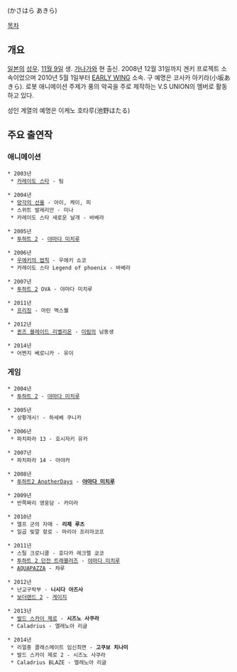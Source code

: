 {{{+1 笠原あきら }}} (かさはら あきら)

[[목차]]

== 개요 ==
[[일본]]의 [[성우]]. [[11월 9일]] 생. [[가나가와]] 현 출신. 2008년 12월 31일까지 겐키 프로젝트 소속이었으며 2010년 5월 1일부터 [[EARLY WING]] 소속. 구 예명은 코사카 아키라(小坂あきら). 로봇 애니메이션 주제가 풍의 악곡을 주로 제작하는 V.S UNION의 멤버로 활동하고 있다.

성인 계열의 예명은 이케노 호타루(池野ほたる)

== 주요 출연작 ==
=== 애니메이션 ===
 * 2003년
  * [[카레이도 스타]] - 팀

 * 2004년
  * [[망각의 선율]] - 아이, 케이, 피
  * 스위트 발레리안 - 미나
  * 카레이도 스타 새로운 날개 - 바베라

 * 2005년
  * [[투하트 2]] - [[야마다 미치루]]

 * 2006년
  * [[우에키의 법칙]] - 우에키 쇼코
  * 카레이도 스타 Legend of phoenix - 바베라

 * 2007년
  * [[투하트 2]] OVA - 야마다 미치루

 * 2011년
  * [[프리징]] - 마린 맥스웰

 * 2012년
  * [[퀸즈 블레이드 리벨리온]] - [[미림#s-3|미림]]의 남동생

 * 2014년
  * 어쩐지 베로니카 - 유이

=== 게임 ===
 * 2004년
  * [[투하트 2]] - [[야마다 미치루]]

 * 2005년
  * 상황개시! - 하세베 쿠니카

 * 2006년
  * 파치파라 13 - 호시자키 유카

 * 2007년
  * 파치파라 14 - 아야카

 * 2008년
  * [[투하트2 AnotherDays]] - '''[[야마다 미치루]]'''

 * 2009년
  * 반쪽짜리 영웅담 - 카미라

 * 2010년
  * 엘프 군의 자매 - '''리제 루츠'''
  * 일곱 빛깔 항로 - 마리아 프리마코프

 * 2011년
  * 스틸 크로니클 - 호다카 레크렐 쿄코
  * [[투하트 2#s-5.6|투하트 2 던전 트래블러즈]] - [[야마다 미치루]]
  * [[AQUAPAZZA]] - 챠루

 * 2012년
  * 난교구락부 - '''니시다  아즈사'''
  * [[보더랜드 2]] - [[게이지(보더랜드 2)|게이지]]

 * 2013년
  * [[발드 스카이 제로]] - '''시즈노 사쿠라'''
  * Caladrius - 엘레노아 리글

 * 2014년
  * 리얼충 클래스메이트 임신최면 - '''고쿠보 치나미'''
  * 발드 스카이 제로 2 - 시즈노 사쿠라
  * Caladrius BLAZE - 엘레노아 리글
